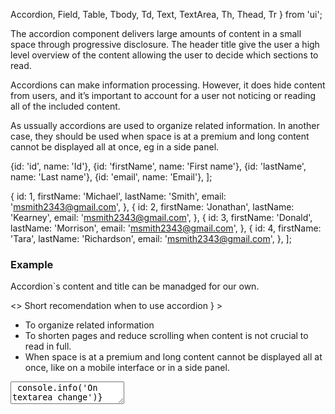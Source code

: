   Accordion,
  Field,
  Table,
  Tbody,
  Td,
  Text,
  TextArea,
  Th,
  Thead,
  Tr
} from 'ui';

The accordion component delivers large amounts of content in a small space through progressive disclosure.
The header title give the user a high level overview of the content allowing the user to decide which sections to read.

Accordions can make information processing.
However, it does hide content from users, and it’s important to account for a user not noticing or reading all of the included content.

As ussually accordions are used to organize related information.
In another case, they should be used when space is at a premium and long content cannot be displayed all at once,
eg in a side panel.

  {id: 'id', name: 'Id'},
  {id: 'firstName', name: 'First name'},
  {id: 'lastName', name: 'Last name'},
  {id: 'email', name: 'Email'},
];

  {
    id: 1,
    firstName: 'Michael',
    lastName: 'Smith',
    email: 'msmith2343@gmail.com',
  },
  {
    id: 2,
    firstName: 'Jonathan',
    lastName: 'Kearney',
    email: 'msmith2343@gmail.com',
  },
  {
    id: 3,
    firstName: 'Donald',
    lastName: 'Morrison',
    email: 'msmith2343@gmail.com',
  },
  {
    id: 4,
    firstName: 'Tara',
    lastName: 'Richardson',
    email: 'msmith2343@gmail.com',
  },
];

### Example

Accordion`s content and title can be manadged for our own.

<Playground direction="vertical">
  <>
    <Accordion
      priority="primary"
      isOpen={false}
      title={<Text type="L">Short recomendation when to use accordion&nbsp;</Text>}
    >
      <ul style={{ margin: '0 0 10px 0', paddingLeft: '20px' }}>
        <li>
          <Text type="S">To organize related information&nbsp;</Text>
        </li>
        <li>
          <Text type="S">
            To shorten pages and reduce scrolling when content is not crucial to read in full.&nbsp;
          </Text>
        </li>
        <li>
          <Text type="S">
            When space is at a premium and long content cannot be displayed all at once, like on a
            mobile interface or in a side panel.&nbsp;
          </Text>
        </li>
      </ul>
      <TextArea
        name="name"
        placeholder="TextArea"
        onChange={() => console.info('On textarea change')}
        priority="primary"
        overflow="hidden"
      />
    </Accordion>
    <Accordion
      priority="primary"
      isOpen={false}
      title={<Text type="L">Short recomendation when to use accordion&nbsp;</Text>}
    >
      <ul style={{ margin: '0 0 10px 0', paddingLeft: '20px' }}>
        <li>
          <Text type="S">To organize related information&nbsp;</Text>
        </li>
        <li>
          <Text type="S">
            To shorten pages and reduce scrolling when content is not crucial to read in full.&nbsp;
          </Text>
        </li>
        <li>
          <Text type="S">
            When space is at a premium and long content cannot be displayed all at once, like on a
            mobile interface or in a side panel.&nbsp;
          </Text>
        </li>
      </ul>
      <TextArea
        name="name"
        placeholder="TextArea"
        onChange={() => console.info('On textarea change')}
        priority="primary"
        overflow="hidden"
      />
    </Accordion>
  </>
</Playground>

Accordion can be closed for default

<Playground size="L">
  <Accordion priority="primary" isOpen={false} title={<Text>Some text</Text>}>
    <Table columns={tableHead.length} priority="primary">
      <Thead>
        <Tr>
          {tableHead.map(({ id, name }) => (
            <Th key={id}>{name}</Th>
          ))}
        </Tr>
      </Thead>
      <Tbody>
        {tableRows.map((row) => (
          <Tr>
            {tableHead.map(({ id }) => (
              <Td key={id}>{row[id]}</Td>
            ))}
          </Tr>
        ))}
      </Tbody>
    </Table>
  </Accordion>
</Playground>

or open

<Playground>
  <>
    <Accordion priority="primary" isOpen={true} title={<Text>Some text</Text>}>
      <Table columns={tableHead.length} priority="primary">
        <Thead>
          <Tr>
            {tableHead.map(({ id, name }) => (
              <Th key={id}>{name}</Th>
            ))}
          </Tr>
        </Thead>
        <Tbody>
          {tableRows.map((row) => (
            <Tr>
              {tableHead.map(({ id }) => (
                <Td key={id}>{row[id]}</Td>
              ))}
            </Tr>
          ))}
        </Tbody>
      </Table>
    </Accordion>
    <Accordion priority="primary" isOpen={true} title={<Text>Some text</Text>}>
      <Table columns={tableHead.length} priority="primary">
        <Thead>
          <Tr>
            {tableHead.map(({ id, name }) => (
              <Th key={id}>{name}</Th>
            ))}
          </Tr>
        </Thead>
        <Tbody>
          {tableRows.map((row) => (
            <Tr>
              {tableHead.map(({ id }) => (
                <Td key={id}>{row[id]}</Td>
              ))}
            </Tr>
          ))}
        </Tbody>
      </Table>
    </Accordion>
  </>
</Playground>

### Props

| Name       | Type              | Default       | Description                                            |
| ---------- | ----------------- | ------------- | ------------------------------------------------------ |
| `children` | `React.ReactNode` |               | Content of accordion                                   |
| `isOpen`   | `boolean`         | `'false'`     | Whether the component is visible or not                |
| `priority` | `string`          | `'secondary'` | Priority prop to style accordion component             |
| `title`    | `React.ReactNode` |               | Title of accordion, that triggers element of accordion |
